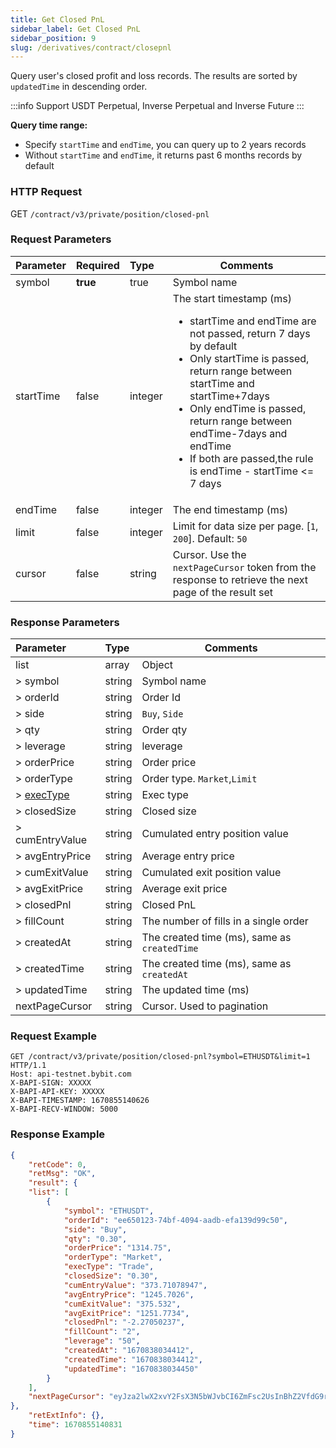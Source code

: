 ```yaml
---
title: Get Closed PnL
sidebar_label: Get Closed PnL
sidebar_position: 9
slug: /derivatives/contract/closepnl
---
```


Query user's closed profit and loss records. The results are sorted by `updatedTime` in descending order.

:::info
Support USDT Perpetual, Inverse Perpetual and Inverse Future
:::

**Query time range:**<br/>
* Specify `startTime` and `endTime`, you can query up to 2 years records
* Without `startTime` and `endTime`, it returns past 6 months records by default

### HTTP Request
GET `/contract/v3/private/position/closed-pnl`

### Request Parameters
| Parameter | Required | Type | Comments|
|:----- |:-------|:-----|------ |
|symbol |**true** |true |Symbol name |
|startTime |false |integer |The start timestamp (ms) <ul><li>startTime and endTime are not passed, return 7 days by default</li><li>Only startTime is passed, return range between startTime and startTime+7days</li><li>Only endTime is passed, return range between endTime-7days and endTime</li><li>If both are passed,the rule is endTime - startTime <= 7 days</li></ul>|
|endTime |false |integer |The end timestamp (ms)|
|limit |false |integer |Limit for data size per page. [`1`, `200`]. Default: `50`|
|cursor |false |string |Cursor. Use the `nextPageCursor` token from the response to retrieve the next page of the result set|

### Response Parameters
| Parameter | Type | Comments|
|:----- |:-----|----- |
|list |array |Object |
|> symbol |string |Symbol name |
|> orderId |string |Order Id |
|> side |string |`Buy`, `Side` |
|> qty |string |Order qty |
|> leverage |string |leverage |
|> orderPrice |string |Order price |
|> orderType |string |Order type. `Market`,`Limit` |
|> [execType](../enum#exectype) |string |Exec type |
|> closedSize |string |Closed size |
|> cumEntryValue |string |Cumulated entry position value |
|> avgEntryPrice |string |Average entry price |
|> cumExitValue |string |Cumulated exit position value |
|> avgExitPrice |string |Average exit price |
|> closedPnl |string |Closed PnL |
|> fillCount |string |The number of fills in a single order |
|> createdAt |string |The created time (ms), same as `createdTime` |
|> createdTime |string |The created time (ms), same as `createdAt` |
|> updatedTime |string |The updated time (ms) |
|nextPageCursor |string |Cursor. Used to pagination |

### Request Example

```http
GET /contract/v3/private/position/closed-pnl?symbol=ETHUSDT&limit=1 HTTP/1.1
Host: api-testnet.bybit.com
X-BAPI-SIGN: XXXXX
X-BAPI-API-KEY: XXXXX
X-BAPI-TIMESTAMP: 1670855140626
X-BAPI-RECV-WINDOW: 5000
```

### Response Example

```json
{
    "retCode": 0,
    "retMsg": "OK",
    "result": {
    "list": [
        {
            "symbol": "ETHUSDT",
            "orderId": "ee650123-74bf-4094-aadb-efa139d99c50",
            "side": "Buy",
            "qty": "0.30",
            "orderPrice": "1314.75",
            "orderType": "Market",
            "execType": "Trade",
            "closedSize": "0.30",
            "cumEntryValue": "373.71078947",
            "avgEntryPrice": "1245.7026",
            "cumExitValue": "375.532",
            "avgExitPrice": "1251.7734",
            "closedPnl": "-2.27050237",
            "fillCount": "2",
            "leverage": "50",
            "createdAt": "1670838034412",
            "createdTime": "1670838034412",
            "updatedTime": "1670838034450"
        }
    ],
    "nextPageCursor": "eyJza2lwX2xvY2FsX3N5bWJvbCI6ZmFsc2UsInBhZ2VfdG9rZW4iOiJleUpOSWpwN0lsOTFjM2N4WHlJNmV5SkNJam9pUVRnMlZFcEJSVWRCVVVVOUluMHNJbkJySWpwN0lrSWlPaUpLUjFac1RtcFZkMDFVU1hwTVZHTXdXVzFaZEU1RVFUVk9RekZvV1ZkU2FVeFhWbTFaVkVWNlQxZFJOVTlYVFRGTlFUMDlJbjBzSWw5emExOGlPbnNpUWlJNklrWjZRVU5XZGpWcVkyTXlSblJoTTJSQlp6MDlJbjE5ZlE9PSJ9"
},
    "retExtInfo": {},
    "time": 1670855140831
}
```
